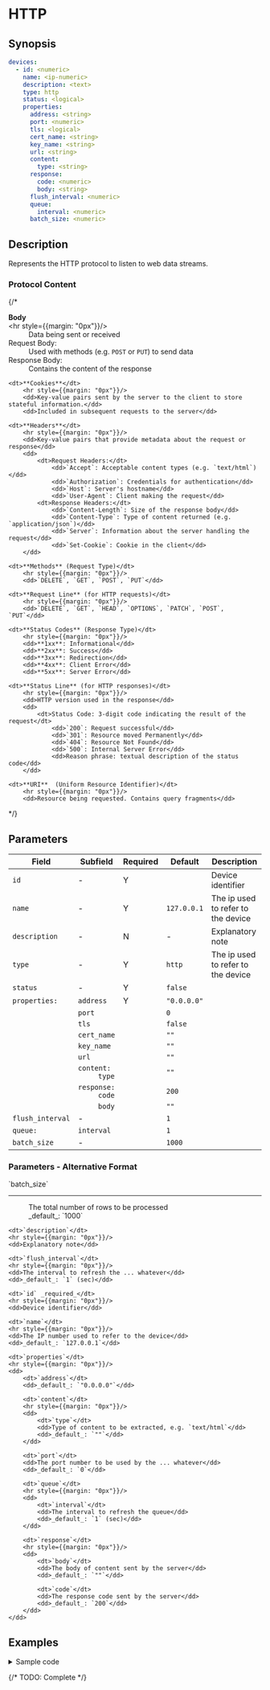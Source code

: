 # HTTP

## Synopsis

```yaml
devices:
  - id: <numeric>
    name: <ip-numeric>
    description: <text>
    type: http
    status: <logical>
    properties:
      address: <string>
      port: <numeric>
      tls: <logical>
      cert_name: <string>
      key_name: <string>
      url: <string>
      content:
        type: <string>
      response:
        code: <numeric>
        body: <string>
      flush_interval: <numeric>
      queue:
        interval: <numeric>
      batch_size: <numeric>
```

## Description

Represents the HTTP protocol to listen to web data streams.

### Protocol Content

{/* <dl>
	<dt>**Body**</dt>
		<hr style={{margin: "0px"}}/>
		<dd>Data being sent or received</dd>
		<dd>
			<dt>Request Body:</dt>
				<dd>Used with methods (e.g. `POST` or `PUT`) to send data</dd>
				<dt>Response Body:</dt>
				<dd>Contains the content of the response</dd>
		</dd>

	<dt>**Cookies**</dt>
		<hr style={{margin: "0px"}}/>
		<dd>Key-value pairs sent by the server to the client to store stateful information.</dd>
		<dd>Included in subsequent requests to the server</dd>

	<dt>**Headers**</dt>
		<hr style={{margin: "0px"}}/>
		<dd>Key-value pairs that provide metadata about the request or response</dd>
		<dd>
			<dt>Request Headers:</dt>
				<dd>`Accept`: Acceptable content types (e.g. `text/html`)</dd>
				<dd>`Authorization`: Credentials for authentication</dd>
				<dd>`Host`: Server's hostname</dd>
				<dd>`User-Agent`: Client making the request</dd>
			<dt>Response Headers:</dt>
				<dd>`Content-Length`: Size of the response body</dd>
				<dd>`Content-Type`: Type of content returned (e.g. `application/json`)</dd>
				<dd>`Server`: Information about the server handling the request</dd>
				<dd>`Set-Cookie`: Cookie in the client</dd>
		</dd>

	<dt>**Methods** (Request Type)</dt>
		<hr style={{margin: "0px"}}/>
		<dd>`DELETE`, `GET`, `POST`, `PUT`</dd>

	<dt>**Request Line** (for HTTP requests)</dt>
		<hr style={{margin: "0px"}}/>
		<dd>`DELETE`, `GET`, `HEAD`, `OPTIONS`, `PATCH`, `POST`, `PUT`</dd>

	<dt>**Status Codes** (Response Type)</dt>
		<hr style={{margin: "0px"}}/>
		<dd>**1xx**: Informational</dd>
		<dd>**2xx**: Success</dd>
		<dd>**3xx**: Redirection</dd>
		<dd>**4xx**: Client Error</dd>
		<dd>**5xx**: Server Error</dd>

	<dt>**Status Line** (for HTTP responses)</dt>
		<hr style={{margin: "0px"}}/>
		<dd>HTTP version used in the response</dd>
		<dd>
			<dt>Status Code: 3-digit code indicating the result of the request</dt>
				<dd>`200`: Request successful</dd>
				<dd>`301`: Resource moved Permanently</dd>
				<dd>`404`: Resource Not Found</dd>
				<dd>`500`: Internal Server Error</dd>
				<dd>Reason phrase: textual description of the status code</dd>
		</dd>

	<dt>**URI**  (Uniform Resource Identifier)</dt>
		<hr style={{margin: "0px"}}/>
		<dd>Resource being requested. Contains query fragments</dd>
</dl> */}

## Parameters

|Field|Subfield|Required|Default|Description|
|---|---|---|---|---|
|`id`|-|Y||Device identifier|
|`name`|-|Y|`127.0.0.1`|The ip used to refer to the device|
|`description`|-|N|-|Explanatory note|
|`type`|-|Y|`http`|The ip used to refer to the device|
|`status`|-|Y|`false`||
|`properties:`|`address`|Y|`"0.0.0.0"`||
||`port`||`0`||
||`tls`||`false`||
||`cert_name`||`""`||
||`key_name`||`""`||
||`url`||`""`||
||<dt>`content:`</dt><dd>`type`</dd>||`""`||
||<dt>`response:`</dt><dd>`code`</dd>||`200`||
||<dd>`body`</dd>||`""`|
|`flush_interval`|-||`1`||
|`queue:`|`interval`||`1`||
|`batch_size`|-||`1000`||

### Parameters - Alternative Format

<dl>
	<dt>`batch_size`</dt>
	<hr style={{margin: "0px"}}/>
	<dd>The total number of rows to be processed</dd>
	<dd>_default_: `1000`</dd>

	<dt>`description`</dt>
	<hr style={{margin: "0px"}}/>
	<dd>Explanatory note</dd>

	<dt>`flush_interval`</dt>
	<hr style={{margin: "0px"}}/>
	<dd>The interval to refresh the ... whatever</dd>
	<dd>_default_: `1` (sec)</dd>

	<dt>`id` _required_</dt>
	<hr style={{margin: "0px"}}/>
	<dd>Device identifier</dd>

	<dt>`name`</dt>
	<hr style={{margin: "0px"}}/>
	<dd>The IP number used to refer to the device</dd>
	<dd>_default_: `127.0.0.1`</dd>

	<dt>`properties`</dt>
	<hr style={{margin: "0px"}}/>
	<dd>
		<dt>`address`</dt>
		<dd>_default_: `"0.0.0.0"`</dd>

		<dt>`content`</dt>
    	<hr style={{margin: "0px"}}/>
		<dd>
			<dt>`type`</dt>
			<dd>Type of content to be extracted, e.g. `text/html`</dd>
			<dd>_default_: `""`</dd>
		</dd>

		<dt>`port`</dt>
		<dd>The port number to be used by the ... whatever</dd>
		<dd>_default_: `0`</dd>

		<dt>`queue`</dt>
		<hr style={{margin: "0px"}}/>
		<dd>
			<dt>`interval`</dt>
			<dd>The interval to refresh the queue</dd>
			<dd>_default_: `1` (sec)</dd>
		</dd>

		<dt>`response`</dt>
		<hr style={{margin: "0px"}}/>
		<dd>
			<dt>`body`</dt>
			<dd>The body of content sent by the server</dd>
			<dd>_default_: `""`</dd>

			<dt>`code`</dt>
			<dd>The response code sent by the server</dd>
			<dd>_default_: `200`</dd>
		</dd>
	</dd>
</dl>

## Examples

<details>
<summary>Sample code</summary>
```yaml
```
</details>

{/* TODO: Complete */}
